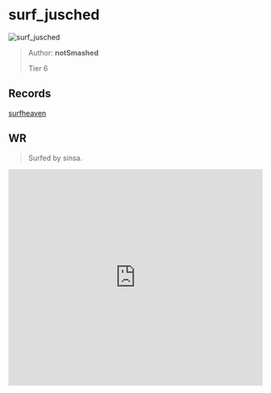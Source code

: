 
# surf_jusched

![surf_jusched](https://raw.githubusercontent.com/Sayt123/SurfMapPics/Maps-and-bonuses/csgo/surf_jusched.jpg)

> Author: **notSmashed**
>
> Tier 6

## Records

[surfheaven](https://surfheaven.eu/map/surf_jusched)

## WR

> Surfed by sinsa.

<iframe
width="100%"
height="430"
src="https://www.youtube.com/embed/A7s7vSgZXlg"
frameborder="0"
allow="accelerometer; autoplay; clipboard-write; encrypted-media; gyroscope; picture-in-picture"
allowFullScreen
/>

```md

[Surf Timer] - da nams mal,,,, minki mel finished in 01:05:68 (WR -00:00:42). Improving by 00:01:90
[Surf Timer] - da nams mal,,,, minki mel beat the map record! Rank: 1/295

Previous WR holder: donkey


```
                